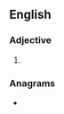 ==English==

===Adjective===
{{head|en|superlative adjective}}

# {{en-superlative of|dressy}}

===Anagrams===
* {{anagrams|en|a=deeirssst|desisters}}